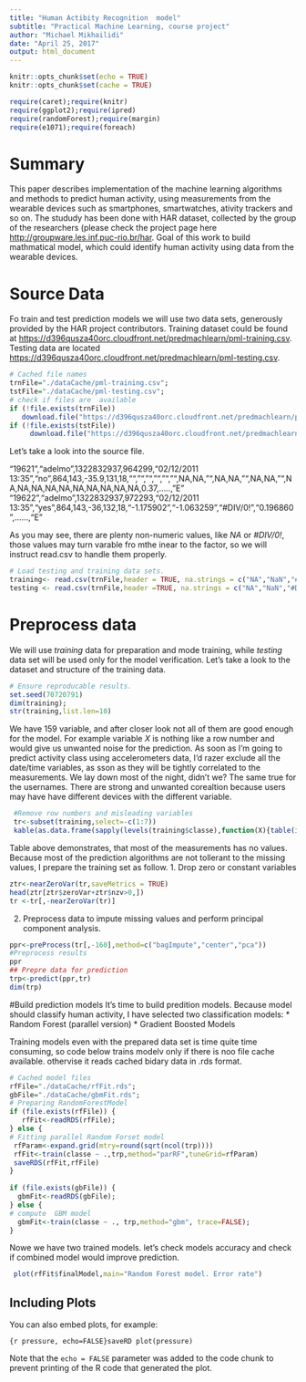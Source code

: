 ```yaml
---
title: "Human Actibity Recognition  model"
subtitle: "Practical Machine Learning, course project"
author: "Michael Mikhailidi"
date: "April 25, 2017"
output: html_document
---
```


```r
knitr::opts_chunk$set(echo = TRUE)
knitr::opts_chunk$set(cache = TRUE)

require(caret);require(knitr)
require(ggplot2);require(ipred)
require(randomForest);require(margin)
require(e1071);require(foreach)

```

# Summary

This paper describes implementation  of the machine learning algorithms and methods to  predict  human activity, using measurements from the wearable devices such as smartphones, smartwatches, ativity trackers and so on. 
The stududy has been done with HAR dataset, collected by the group of the researchers (please check the project page here [http://groupware.les.inf.puc-rio.br/har](http://groupware.les.inf.puc-rio.br/har).
Goal of this work to build mathmatical model, which could identify human activity using data from the wearable devices. 

# Source Data
Fo train and test prediction models we will use two data sets, generously provided by the HAR project contributors. 
Training dataset could be found at [https://d396qusza40orc.cloudfront.net/predmachlearn/pml-training.csv](https://d396qusza40orc.cloudfront.net/predmachlearn/pml-training.csv).
Testing data are located [https://d396qusza40orc.cloudfront.net/predmachlearn/pml-testing.csv](https://d396qusza40orc.cloudfront.net/predmachlearn/pml-testing.csv).

```r
# Cached file names
trnFile="./dataCache/pml-training.csv";
tstFile="./dataCache/pml-testing.csv";
# check if files are  available
if (!file.exists(trnFile)) 
   download.file("https://d396qusza40orc.cloudfront.net/predmachlearn/pml-training.csv",trnFile,method="auto");
if (!file.exists(tstFile)) 
     download.file("https://d396qusza40orc.cloudfront.net/predmachlearn/pml-testing.csv",tstFile,method="auto");
```
Let's take a look into the source file. 

"19621","adelmo",1322832937,964299,"02/12/2011 13:35","no",864,143,-35.9,131,18,"","","","","","",NA,NA,"",NA,NA,"",NA,NA,"",NA,NA,NA,NA,NA,NA,NA,NA,NA,NA,0.37,.....,"E"
"19622","adelmo",1322832937,972293,"02/12/2011 13:35","yes",864,143,-36,132,18,"-1.175902","-1.063259","#DIV/0!","0.196860",......,"E"

As you may see, there are plenty non-numeric values, like *NA* or *#DIV/0!*, those values may turn varable fro mthe inear to the factor, so we will instruct read.csv to handle them properly.

```r
# Load testing and training data sets.
training<- read.csv(trnFile,header = TRUE, na.strings = c("NA","NaN","#DIV/0!"));
testing <- read.csv(trnFile,header =TRUE, na.strings = c("NA","NaN","#DIV/0!"));
```
# Preprocess  data

We will use _training_ data for preparation and mode training, while  _testing_  data set will be used only for the model verification. Let's take a look to the dataset and  structure of the training data. 
```r
# Ensure reproducable results.
set.seed(70720791)
dim(training);
str(training,list.len=10)
```

We have 159 variable, and after closer look not all of them are good enough for the model. For example variable  *X* is nothing like a row number and would give us unwanted noise for the prediction. As soon as I'm going to  predict activity class using accelerometers data, I'd razer exclude all the date/time variables, as sson as they will be tightly correlated to the measurements. We lay down most of the night, didn't we? The same  true for the usernames. There are strong and unwanted corealtion because  users may have have different devices with the different variable. 

```r
 #Remove row numbers and misleading variables
 tr<-subset(training,select=-c(1:7))
 kable(as.data.frame(sapply(levels(training$classe),function(X){table(is.na(training[training$classe == X,]))})))

```
Table above demonstrates, that most of the measurements has no values. Because most of the prediction algorithms are not tollerant to the missing values, I prepare the training set  as follow. 
1. Drop zero or constant variables   
```r
ztr<-nearZeroVar(tr,saveMetrics = TRUE)
head(ztr[ztr$zeroVar+ztr$nzv>0,])
tr <-tr[,-nearZeroVar(tr)]
``` 
2. Preprocess data to impute missing values and perform principal component analysis.
```r
ppr<-preProcess(tr[,-160],method=c("bagImpute","center","pca"))
#Preprocess results
ppr
## Prepre data for prediction
trp<-predict(ppr,tr)
dim(trp)
```

#Build prediction models
It's time to build predition models. Because model should classify human activity, I have selected two classification models: 
* Random Forest (parallel version)
* Gradient Boosted Models

Training models even with the  prepared data set is time quite time consuming, so code below trains modelv only if there is noo file cache available. othervise it reads cached bidary data in .rds format. 

```r
# Cached model files
rfFile="./dataCache/rfFit.rds";
gbFile="./dataCache/gbmFit.rds";
# Preparing RandomForestModel 
if (file.exists(rfFile)) {
   rfFit<-readRDS(rfFile);
} else {
# Fitting parallel Random Forset model
 rfParam<-expand.grid(mtry=round(sqrt(ncol(trp))))
 rfFit<-train(classe ~ .,trp,method="parRF",tuneGrid=rfParam) 
 saveRDS(rfFit,rfFile)
}
  
if (file.exists(gbFile)) {
  gbmFit<-readRDS(gbFile);
} else {
# compute  GBM model
  gbmFit<-train(classe ~ ., trp,method="gbm", trace=FALSE);
}
```

Nowe we have two trained models. let's check models accuracy and check if  combined model would improve prediction.

```r
 plot(rfFit$finalModel,main="Random Forest model. Error rate")
```

## Including Plots

You can also embed plots, for example:

```{r pressure, echo=FALSE}saveRD
plot(pressure)
```

Note that the `echo = FALSE` parameter was added to the code chunk to prevent printing of the R code that generated the plot.
